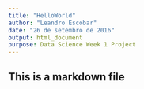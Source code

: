 ```yaml
---
title: "HelloWorld"
author: "Leandro Escobar"
date: "26 de setembro de 2016"
output: html_document
purpose: Data Science Week 1 Project
---
```


## This is a markdown file